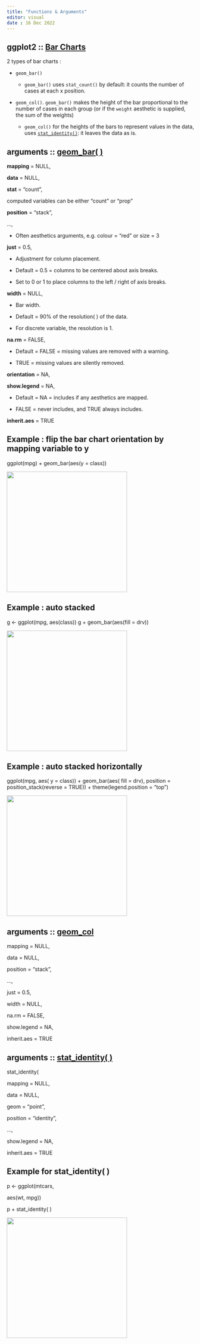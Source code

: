 ```yaml
---
title: "Functions & Arguments"
editor: visual
date : 16 Dec 2022
---
```


::: {.callout-caution collapse="true"}
## ggplot2 :: [Bar Charts](https://ggplot2.tidyverse.org/reference/geom_bar.html)

2 types of bar charts :

-   `geom_bar()`

    -   `geom_bar()` uses `stat_count()` by default: it counts the number of cases at each x position.

-   `geom_col()`. `geom_bar()` makes the height of the bar proportional to the number of cases in each group (or if the `weight` aesthetic is supplied, the sum of the weights)

    -   `geom_col()` for the heights of the bars to represent values in the data, uses [`stat_identity()`](https://ggplot2.tidyverse.org/reference/stat_identity.html): it leaves the data as is.

::: {.callout-caution collapse="true"}
## arguments :: [geom_bar( )](https://ggplot2.tidyverse.org/reference/geom_bar.html)

**mapping** = NULL,

**data** = NULL,

**stat** = "count",

computed variables can be either "count" or "prop"

**position** = "stack",

...,

-   Often aesthetics arguments, e.g. colour = "red" or size = 3

**just** = 0.5,

-   Adjustment for column placement.

-   Default = 0.5 = columns to be centered about axis breaks.

-   Set to 0 or 1 to place columns to the left / right of axis breaks.

**width** = NULL,

-   Bar width.

-   Default = 90% of the resolution( ) of the data.

-   For discrete variable, the resolution is 1.

**na.rm** = FALSE,

-   Default = FALSE = missing values are removed with a warning.

-   TRUE = missing values are silently removed.

**orientation** = NA,

**show.legend** = NA,

-   Default = NA = includes if any aesthetics are mapped.

-   FALSE = never includes, and TRUE always includes.

**inherit.aes** = TRUE
:::

::: callout-note
## Example : flip the bar chart orientation by mapping variable to y

ggplot(mpg) + geom_bar(aes(y = class))

![](images/paste-CDBE21E2.png){width="323"}
:::

::: callout-note
## Example : auto stacked

g \<- ggplot(mpg, aes(class)) g + geom_bar(aes(fill = drv))

![](images/paste-BBF9D2AC.png){width="323"}
:::

::: callout-note
## Example : auto stacked horizontally

ggplot(mpg, aes( y = class)) + geom_bar(aes( fill = drv), position = position_stack(reverse = TRUE)) + theme(legend.position = "top")

![](images/paste-B6574168.png){width="323"}
:::

::: {.callout-caution collapse="true"}
## arguments :: [geom_col](https://ggplot2.tidyverse.org/reference/geom_bar.html)

mapping = NULL,

data = NULL,

position = "stack",

...,

just = 0.5,

width = NULL,

na.rm = FALSE,

show.legend = NA,

inherit.aes = TRUE
:::

::: {.callout-caution collapse="true"}
## arguments :: [stat_identity( )](https://ggplot2.tidyverse.org/reference/stat_identity.html)

stat_identity(

mapping = NULL,

data = NULL,

geom = "point",

position = "identity",

...,

show.legend = NA,

inherit.aes = TRUE
:::

::: callout-note
## Example for stat_identity( )

p \<- ggplot(mtcars,

aes(wt, mpg))

p + stat_identity( )

![](images/paste-6D08A934.png){width="323"}
:::
:::
